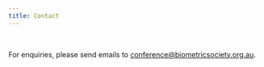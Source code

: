 ```yaml
---
title: Contact
---
```


<br>


For enquiries, please send emails to <i class="fas fa-envelope"></i>  [conference@biometricsociety.org.au](mailto: conference@biometricsociety.org.au).
